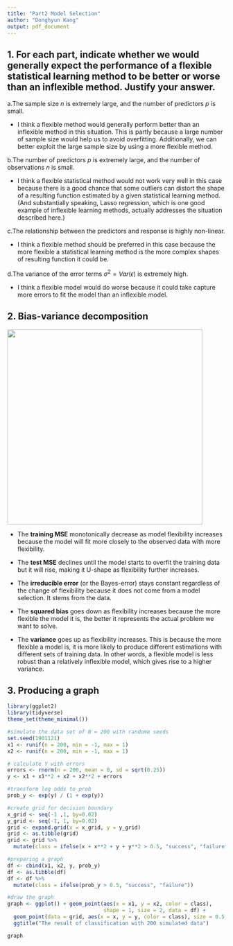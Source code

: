 ```yaml
---
title: "Part2 Model Selection"
author: "Donghyun Kang"
output: pdf_document
---
```


## 1. For each part, indicate whether we would generally expect the performance of a flexible statistical learning method to be better or worse than an inflexible method. Justify your answer.

  a.The sample size $n$ is extremely large, and the number of predictors $p$ is small.
  
  * I think a flexible method would generally perform better than an inflexible method in this situation. This is partly because a large number of sample size would help us to avoid overfitting. Additionally, we can better exploit the large sample size by using a more flexible method. 
  
  b.The number of predictors $p$ is extremely large, and the number of observations $n$ is small.
  
  * I think a flexible statistical method would not work very well in this case because there is a good chance that some outliers can distort the shape of a resulting function estimated by a given statistical learning method. (And substantially speaking, Lasso regression, which is one good example of inflexible learning methods, actually addresses the situation described here.)
  
  c.The relationship between the predictors and response is highly non-linear.
  
  * I think a flexible method should be preferred in this case because the more flexible a statistical learning method is the more complex shapes of resulting function it could be. 
  
  d.The variance of the error terms $\sigma^2 = Var(\epsilon)$ is extremely high.
  
  * I think a flexible model would do worse because it could take capture more errors to fit the model than an inflexible model.


## 2. Bias-variance decomposition

![](./figure.png){width=450px}

  * The **training MSE** monotonically decrease as model flexibility increases because the model will fit more closely to the observed data with more flexibility.

  * The **test MSE** declines until the model starts to overfit the training data but it will rise, making it U-shape as flexibility further increases.
  
  * The **irreducible error** (or the Bayes-error) stays constant regardless of the change of flexibility because it does not come from a model selection. It stems from the data.
  
  * The **squared bias** goes down as flexibility increases because the more flexible the model it is, the better it represents the actual problem we want to solve. 
  
  * The **variance** goes up as flexibility increases. This is because the more flexible a model is, it is more likely to produce different estimations with different sets of training data. In other words, a flexible model is less robust than a relatively inflexible model, which gives rise to a higher variance. 

  
## 3. Producing a graph

```r
library(ggplot2)
library(tidyverse)
theme_set(theme_minimal())

#simulate the data set of N = 200 with randome seeds
set.seed(1901121)
x1 <- runif(n = 200, min = -1, max = 1)
x2 <- runif(n = 200, min = -1, max = 1)

# calculate Y with errors
errors <- rnorm(n = 200, mean = 0, sd = sqrt(0.25))
y <- x1 + x1**2 + x2 + x2**2 + errors

#transform log odds to prob
prob_y <- exp(y) / (1 + exp(y))

#create grid for decision boundary
x_grid <- seq(-1 ,1, by=0.02)
y_grid <- seq(-1, 1, by=0.02)
grid <- expand.grid(x = x_grid, y = y_grid)
grid <- as.tibble(grid)
grid <- grid %>%
  mutate(class = ifelse(x + x**2 + y + y**2 > 0.5, "success", "failure"))

#preparing a graph
df <- cbind(x1, x2, y, prob_y)
df <- as.tibble(df)
df <- df %>% 
  mutate(class = ifelse(prob_y > 0.5, "success", "failure"))

#draw the graph
graph <- ggplot() + geom_point(aes(x = x1, y = x2, color = class), 
                               shape = 1, size = 2, data = df) +
  geom_point(data = grid, aes(x = x, y = y, color = class), size = 0.5, alpha = 0.3) + 
  ggtitle("The result of classification with 200 simulated data") 

graph
```
